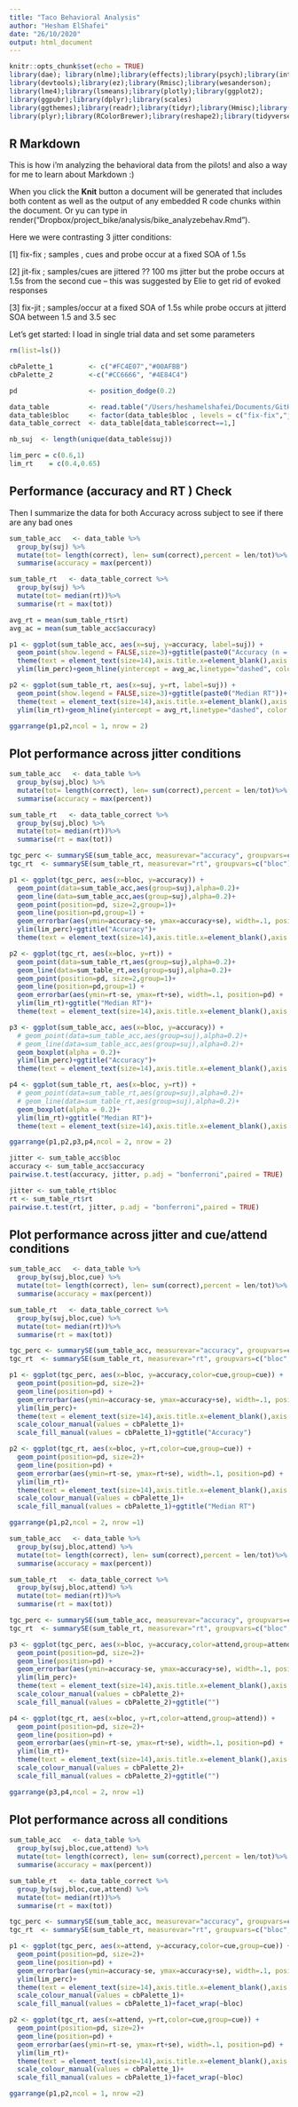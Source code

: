 ```yaml
---
title: "Taco Behavioral Analysis"
author: "Hesham ElShafei"
date: "26/10/2020"
output: html_document
---
```


```r
knitr::opts_chunk$set(echo = TRUE)
library(dae); library(nlme);library(effects);library(psych);library(interplot);
library(devtools);library(ez);library(Rmisc);library(wesanderson);
library(lme4);library(lsmeans);library(plotly);library(ggplot2);
library(ggpubr);library(dplyr);library(scales)
library(ggthemes);library(readr);library(tidyr);library(Hmisc);library(broom)
library(plyr);library(RColorBrewer);library(reshape2);library(tidyverse)
```

## R Markdown

This is how i'm analyzing the behavioral data from the pilots! and also a way for me to learn about Markdown :)

When you click the **Knit** button a document will be generated that includes both content as well as the output of any embedded R code chunks within the document. Or yu can type in render("Dropbox/project_bike/analysis/bike_analyzebehav.Rmd").

Here we were contrasting 3 jitter conditions:

[1] fix-fix ; samples , cues and probe occur at a fixed SOA of 1.5s

[2] jit-fix ; samples/cues are jittered ?? 100 ms jitter but the probe occurs at 1.5s from the second cue -- this was suggested by Elie to get rid of evoked responses

[3] fix-jit ; samples/occur at a fixed SOA of 1.5s while probe occurs at jitterd SOA between 1.5 and 3.5 sec

Let's get started: I load in single trial data and set some parameters

```r
rm(list=ls())

cbPalette_1         <- c("#FC4E07","#00AFBB") 
cbPalette_2         <-c("#CC6666", "#4E84C4") 

pd                  <- position_dodge(0.2)

data_table          <- read.table("/Users/heshamelshafei/Documents/GitHub/taco/psych/v1/analysis/taco_behavpilot_singletrial.txt",sep = ',',header=T)
data_table$bloc     <- factor(data_table$bloc , levels = c("fix-fix","jit-fix","fix-jit"))
data_table_correct  <- data_table[data_table$correct==1,]

nb_suj  <- length(unique(data_table$suj))

lim_perc = c(0.6,1)
lim_rt    = c(0.4,0.65)

```

## Performance (accuracy and RT ) Check
Then I summarize the data for both Accuracy across subject to see if there are any bad ones

```r
sum_table_acc   <- data_table %>%
  group_by(suj) %>%
  mutate(tot= length(correct), len= sum(correct),percent = len/tot)%>%
  summarise(accuracy = max(percent))

sum_table_rt   <- data_table_correct %>%
  group_by(suj) %>%
  mutate(tot= median(rt))%>%
  summarise(rt = max(tot))

avg_rt = mean(sum_table_rt$rt)
avg_ac = mean(sum_table_acc$accuracy)

p1 <- ggplot(sum_table_acc, aes(x=suj, y=accuracy, label=suj)) +
  geom_point(show.legend = FALSE,size=3)+ggtitle(paste0("Accuracy (n = ",nb_suj,")"))+
  theme(text = element_text(size=14),axis.title.x=element_blank(),axis.title.y=element_blank())+
  ylim(lim_perc)+geom_hline(yintercept = avg_ac,linetype="dashed", color = "black")

p2 <- ggplot(sum_table_rt, aes(x=suj, y=rt, label=suj)) +
  geom_point(show.legend = FALSE,size=3)+ggtitle(paste0("Median RT"))+
  theme(text = element_text(size=14),axis.title.x=element_blank(),axis.title.y=element_blank())+
  ylim(lim_rt)+geom_hline(yintercept = avg_rt,linetype="dashed", color = "black")

ggarrange(p1,p2,ncol = 1, nrow = 2)


```

## Plot performance across jitter conditions

```r

sum_table_acc   <- data_table %>%
  group_by(suj,bloc) %>%
  mutate(tot= length(correct), len= sum(correct),percent = len/tot)%>%
  summarise(accuracy = max(percent))

sum_table_rt   <- data_table_correct %>%
  group_by(suj,bloc) %>%
  mutate(tot= median(rt))%>%
  summarise(rt = max(tot))

tgc_perc <- summarySE(sum_table_acc, measurevar="accuracy", groupvars=c("bloc"), na.rm = TRUE)
tgc_rt  <- summarySE(sum_table_rt, measurevar="rt", groupvars=c("bloc"), na.rm = TRUE)

p1 <- ggplot(tgc_perc, aes(x=bloc, y=accuracy)) +
  geom_point(data=sum_table_acc,aes(group=suj),alpha=0.2)+
  geom_line(data=sum_table_acc,aes(group=suj),alpha=0.2)+
  geom_point(position=pd, size=2,group=1)+
  geom_line(position=pd,group=1) +
  geom_errorbar(aes(ymin=accuracy-se, ymax=accuracy+se), width=.1, position=pd) +
  ylim(lim_perc)+ggtitle("Accuracy")+
  theme(text = element_text(size=14),axis.title.x=element_blank(),axis.title.y=element_blank())

p2 <- ggplot(tgc_rt, aes(x=bloc, y=rt)) + 
  geom_point(data=sum_table_rt,aes(group=suj),alpha=0.2)+
  geom_line(data=sum_table_rt,aes(group=suj),alpha=0.2)+
  geom_point(position=pd, size=2,group=1)+
  geom_line(position=pd,group=1) +
  geom_errorbar(aes(ymin=rt-se, ymax=rt+se), width=.1, position=pd) +
  ylim(lim_rt)+ggtitle("Median RT")+
  theme(text = element_text(size=14),axis.title.x=element_blank(),axis.title.y=element_blank())

p3 <- ggplot(sum_table_acc, aes(x=bloc, y=accuracy)) +
  # geom_point(data=sum_table_acc,aes(group=suj),alpha=0.2)+
  # geom_line(data=sum_table_acc,aes(group=suj),alpha=0.2)+
  geom_boxplot(alpha = 0.2)+
  ylim(lim_perc)+ggtitle("Accuracy")+
  theme(text = element_text(size=14),axis.title.x=element_blank(),axis.title.y=element_blank())

p4 <- ggplot(sum_table_rt, aes(x=bloc, y=rt)) + 
  # geom_point(data=sum_table_rt,aes(group=suj),alpha=0.2)+
  # geom_line(data=sum_table_rt,aes(group=suj),alpha=0.2)+
  geom_boxplot(alpha = 0.2)+
  ylim(lim_rt)+ggtitle("Median RT")+
  theme(text = element_text(size=14),axis.title.x=element_blank(),axis.title.y=element_blank())

ggarrange(p1,p2,p3,p4,ncol = 2, nrow = 2)

jitter <- sum_table_acc$bloc
accuracy <- sum_table_acc$accuracy 
pairwise.t.test(accuracy, jitter, p.adj = "bonferroni",paired = TRUE)

jitter <- sum_table_rt$bloc
rt <- sum_table_rt$rt 
pairwise.t.test(rt, jitter, p.adj = "bonferroni",paired = TRUE)


```

## Plot performance across jitter and cue/attend conditions

```r

sum_table_acc   <- data_table %>%
  group_by(suj,bloc,cue) %>%
  mutate(tot= length(correct), len= sum(correct),percent = len/tot)%>%
  summarise(accuracy = max(percent))

sum_table_rt   <- data_table_correct %>%
  group_by(suj,bloc,cue) %>%
  mutate(tot= median(rt))%>%
  summarise(rt = max(tot))

tgc_perc <- summarySE(sum_table_acc, measurevar="accuracy", groupvars=c("bloc","cue"), na.rm = TRUE)
tgc_rt  <- summarySE(sum_table_rt, measurevar="rt", groupvars=c("bloc","cue"), na.rm = TRUE)

p1 <- ggplot(tgc_perc, aes(x=bloc, y=accuracy,color=cue,group=cue)) + 
  geom_point(position=pd, size=2)+
  geom_line(position=pd) +
  geom_errorbar(aes(ymin=accuracy-se, ymax=accuracy+se), width=.1, position=pd) +
  ylim(lim_perc)+
  theme(text = element_text(size=14),axis.title.x=element_blank(),axis.title.y=element_blank(), legend.position = "none")+
  scale_colour_manual(values = cbPalette_1)+
  scale_fill_manual(values = cbPalette_1)+ggtitle("Accuracy")

p2 <- ggplot(tgc_rt, aes(x=bloc, y=rt,color=cue,group=cue)) + 
  geom_point(position=pd, size=2)+
  geom_line(position=pd) +
  geom_errorbar(aes(ymin=rt-se, ymax=rt+se), width=.1, position=pd) +
  ylim(lim_rt)+
  theme(text = element_text(size=14),axis.title.x=element_blank(),axis.title.y=element_blank(), legend.position = c(0.88,1),legend.title=element_blank())+
  scale_colour_manual(values = cbPalette_1)+
  scale_fill_manual(values = cbPalette_1)+ggtitle("Median RT")

ggarrange(p1,p2,ncol = 2, nrow =1)

sum_table_acc   <- data_table %>%
  group_by(suj,bloc,attend) %>%
  mutate(tot= length(correct), len= sum(correct),percent = len/tot)%>%
  summarise(accuracy = max(percent))

sum_table_rt   <- data_table_correct %>%
  group_by(suj,bloc,attend) %>%
  mutate(tot= median(rt))%>%
  summarise(rt = max(tot))

tgc_perc <- summarySE(sum_table_acc, measurevar="accuracy", groupvars=c("bloc","attend"), na.rm = TRUE)
tgc_rt  <- summarySE(sum_table_rt, measurevar="rt", groupvars=c("bloc","attend"), na.rm = TRUE)

p3 <- ggplot(tgc_perc, aes(x=bloc, y=accuracy,color=attend,group=attend)) + 
  geom_point(position=pd, size=2)+
  geom_line(position=pd) +
  geom_errorbar(aes(ymin=accuracy-se, ymax=accuracy+se), width=.1, position=pd) +
  ylim(lim_perc)+
  theme(text = element_text(size=14),axis.title.x=element_blank(),axis.title.y=element_blank(), legend.position = "none")+
  scale_colour_manual(values = cbPalette_2)+
  scale_fill_manual(values = cbPalette_2)+ggtitle("")

p4 <- ggplot(tgc_rt, aes(x=bloc, y=rt,color=attend,group=attend)) + 
  geom_point(position=pd, size=2)+
  geom_line(position=pd) +
  geom_errorbar(aes(ymin=rt-se, ymax=rt+se), width=.1, position=pd) +
  ylim(lim_rt)+
  theme(text = element_text(size=14),axis.title.x=element_blank(),axis.title.y=element_blank(), legend.position = c(0.85,1),legend.title=element_blank())+
  scale_colour_manual(values = cbPalette_2)+
  scale_fill_manual(values = cbPalette_2)+ggtitle("")

ggarrange(p3,p4,ncol = 2, nrow =1)

```

## Plot performance across all conditions

```r

sum_table_acc   <- data_table %>%
  group_by(suj,bloc,cue,attend) %>%
  mutate(tot= length(correct), len= sum(correct),percent = len/tot)%>%
  summarise(accuracy = max(percent))

sum_table_rt   <- data_table_correct %>%
  group_by(suj,bloc,cue,attend) %>%
  mutate(tot= median(rt))%>%
  summarise(rt = max(tot))

tgc_perc <- summarySE(sum_table_acc, measurevar="accuracy", groupvars=c("bloc","cue","attend"), na.rm = TRUE)
tgc_rt  <- summarySE(sum_table_rt, measurevar="rt", groupvars=c("bloc","cue","attend"), na.rm = TRUE)

p1 <- ggplot(tgc_perc, aes(x=attend, y=accuracy,color=cue,group=cue)) + 
  geom_point(position=pd, size=2)+
  geom_line(position=pd) +
  geom_errorbar(aes(ymin=accuracy-se, ymax=accuracy+se), width=.1, position=pd) +
  ylim(lim_perc)+
  theme(text = element_text(size=14),axis.title.x=element_blank(),axis.title.y=element_blank())+
  scale_colour_manual(values = cbPalette_1)+
  scale_fill_manual(values = cbPalette_1)+facet_wrap(~bloc)

p2 <- ggplot(tgc_rt, aes(x=attend, y=rt,color=cue,group=cue)) + 
  geom_point(position=pd, size=2)+
  geom_line(position=pd) +
  geom_errorbar(aes(ymin=rt-se, ymax=rt+se), width=.1, position=pd) +
  ylim(lim_rt)+
  theme(text = element_text(size=14),axis.title.x=element_blank(),axis.title.y=element_blank())+
  scale_colour_manual(values = cbPalette_1)+
  scale_fill_manual(values = cbPalette_1)+facet_wrap(~bloc)

ggarrange(p1,p2,ncol = 1, nrow =2)

```